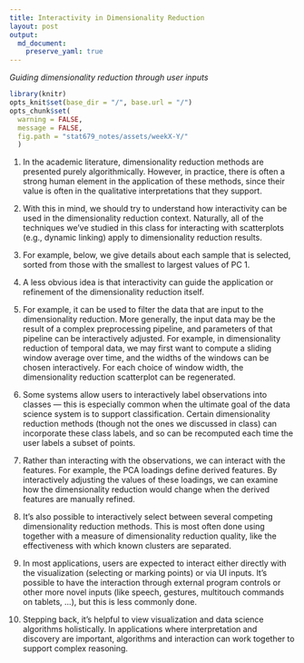 ```yaml
---
title: Interactivity in Dimensionality Reduction
layout: post
output: 
  md_document:
    preserve_yaml: true
---
```


_Guiding dimensionality reduction through user inputs_

```r
library(knitr)
opts_knit$set(base_dir = "/", base.url = "/")
opts_chunk$set(
  warning = FALSE, 
  message = FALSE,
  fig.path = "stat679_notes/assets/weekX-Y/"
  )
```


1. In the academic literature, dimensionality reduction methods are presented
purely algorithmically. However, in practice, there is often a strong human
element in the application of these methods, since their value is often in the
qualitative interpretations that they support.

1. With this in mind, we should try to understand how interactivity can be used
in the dimensionality reduction context. Naturally, all of the techniques we’ve
studied in this class for interacting with scatterplots (e.g., dynamic linking)
apply to dimensionality reduction results.

1. For example, below, we give details about each sample that is selected,
sorted from those with the smallest to largest values of PC 1.
	
1. A less obvious idea is that interactivity can guide the application or
refinement of the dimensionality reduction itself.

1. For example, it can be used to filter the data that are input to the
dimensionality reduction. More generally, the input data may be the result of a
complex preprocessing pipeline, and parameters of that pipeline can be
interactively adjusted. For example, in dimensionality reduction of temporal
data, we may first want to compute a sliding window average over time, and the
widths of the windows can be chosen interactively. For each choice of window
width, the dimensionality reduction scatterplot can be regenerated.

1. Some systems allow users to interactively label observations into classes —
this is especially common when the ultimate goal of the data science system is
to support classification. Certain dimensionality reduction methods (though not
the ones we discussed in class) can incorporate these class labels, and so can
be recomputed each time the user labels a subset of points.

1. Rather than interacting with the observations, we can interact with the
features. For example, the PCA loadings define derived features. By
interactively adjusting the values of these loadings, we can examine how the
dimensionality reduction would change when the derived features are manually
refined.

1. It’s also possible to interactively select between several competing
dimensionality reduction methods. This is most often done using together with a
measure of dimensionality reduction quality, like the effectiveness with which
known clusters are separated.

1. In most applications, users are expected to interact either directly with the
visualization (selecting or marking points) or via UI inputs. It’s possible to
have the interaction through external program controls or other more novel
inputs (like speech, gestures, multitouch commands on tablets, …), but this is
less commonly done.

1. Stepping back, it’s helpful to view visualization and data science
algorithms holistically. In applications where interpretation and discovery are
important, algorithms and interaction can work together to support complex
reasoning.
